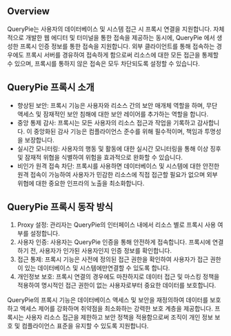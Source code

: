 ## Overview
QueryPie는 사용자의 데이터베이스 및 시스템 접근 시 프록시 연결을 지원합니다. 자체적으로 개발한 웹 에디터 및 터미널을 통한 접속을 제공하는 동시에, QueryPie 에서 생성한 프록시 인증 정보를 통한 접속을 지원합니다. 외부 클라이언트를 통해 접속하는 경우에도 프록시 서버를 경유하여 접속하게 함으로써 리소스에 대한 모든 접근을 통제할 수 있으며, 프록시를 통하지 않은 접속은 모두 차단되도록 설정할 수 있습니다.

## QueryPie 프록시 소개
* 향상된 보안: 프록시 기능은 사용자와 리소스 간의 보안 매개체 역할을 하며, 무단 액세스 및 잠재적인 보안 침해에 대한 보안 레이어를 추가하는 역할을 합니다.
* 중앙 통제 감사: 프록시는 모든 사용자의 리소스 접근과 작업을 기록하고 감사합니다. 이 중앙화된 감사 기능은 컴플라이언스 준수를 위해 필수적이며, 책임과 투명성을 보장합니다.
* 실시간 모니터링: 사용자의 행동 및 활동에 대한 실시간 모니터링을 통해 이상 징후 및 잠재적 위협을 식별하여 위험을 효과적으로 완화할 수 있습니다.
* 비인가 원격 접속 차단: 프록시를 사용하면 데이터베이스 및 시스템에 대한 안전한 원격 접속이 가능하여 사용자가 민감한 리소스에 직접 접근할 필요가 없으며 외부 위협에 대한 중요한 인프라의 노출을 최소화합니다.

## QueryPie 프록시 동작 방식
1. Proxy 설정: 관리자는 QueryPie의 인터페이스 내에서 리소스 별로 프록시 사용 여부를 설정합니다.
2. 사용자 인증: 사용자는 QueryPie 인증을 통해 안전하게 접속합니다. 프록시에 연결하기 전, 사용자가 인가된 사용자인지 인증 정보를 확인합니다. 
3. 접근 통제: 프록시 기능은 사전에 정의된 접근 권한을 확인하여 사용자가 접근 권한이 있는 데이터베이스 및 시스템에만연결할 수 있도록 합니다.
4. 개인정보 보호: 프록시 연결의 경우에도 마찬하지로 데이터 접근 및 마스킹 정책을 적용하여 명시적인 접근 권한이 없는 사용자로부터 중요한 데이터를 보호합니다. 

QueryPie의 프록시 기능은 데이터베이스 액세스 및 보안을 재정의하여 데이터를 보호하고 액세스 제어를 강화하며 취약점을 최소화하는 강력한 보호 계층을 제공합니다. 프록시는 사용자 리소스 접근을 제한하고 보안 정책을 적용함으로써 조직이 개인 정보 보호 및 컴플라이언스 표준을 유지할 수 있도록 지원합니다. 
